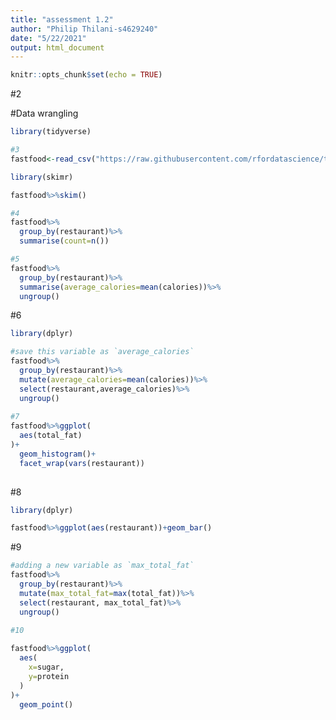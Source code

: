 ---
title: "assessment 1.2"
author: "Philip Thilani-s4629240"
date: "5/22/2021"
output: html_document
---

```{r setup, include=FALSE}
knitr::opts_chunk$set(echo = TRUE)
```
#2

#Data wrangling

```{r}
library(tidyverse)

#3
fastfood<-read_csv("https://raw.githubusercontent.com/rfordatascience/tidytuesday/master/data/2018/2018-09-04/fastfood_calories.csv")

library(skimr)

fastfood%>%skim()

#4
fastfood%>%
  group_by(restaurant)%>%
  summarise(count=n())

#5
fastfood%>%
  group_by(restaurant)%>%
  summarise(average_calories=mean(calories))%>%
  ungroup()
```

#6

```{r}
library(dplyr)

#save this variable as `average_calories`
fastfood%>%
  group_by(restaurant)%>%
  mutate(average_calories=mean(calories))%>%
  select(restaurant,average_calories)%>%
  ungroup()
  
#7
fastfood%>%ggplot(
  aes(total_fat)
)+
  geom_histogram()+
  facet_wrap(vars(restaurant))
  
```
#8
```{r}
library(dplyr)

fastfood%>%ggplot(aes(restaurant))+geom_bar()
```


#9
```{r}
#adding a new variable as `max_total_fat`
fastfood%>%
  group_by(restaurant)%>%
  mutate(max_total_fat=max(total_fat))%>%
  select(restaurant, max_total_fat)%>%
  ungroup()
  
#10

fastfood%>%ggplot(
  aes(
    x=sugar,
    y=protein
  )
)+
  geom_point()
```

